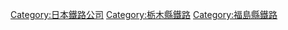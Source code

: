 {{Commonscat|Yagan Railway}}
{{catmore}}
{{DEFAULTSORT:Yagan Railway}}
[[Category:日本鐵路公司|Category:日本鐵路公司]]
[[Category:栃木縣鐵路|Category:栃木縣鐵路]]
[[Category:福島縣鐵路|Category:福島縣鐵路]]